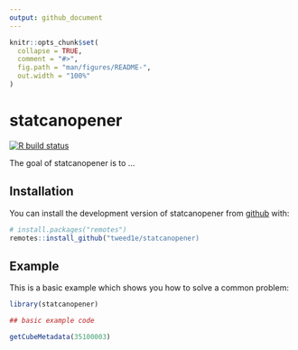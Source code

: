 ```yaml
---
output: github_document
---
```


<!-- README.md is generated from README.Rmd. Please edit that file -->

```r
knitr::opts_chunk$set(
  collapse = TRUE,
  comment = "#>",
  fig.path = "man/figures/README-",
  out.width = "100%"
)
```

# statcanopener

<!-- badges: start -->
[![R build status](https://github.com/tweed1e/statcanopener/workflows/R-CMD-check/badge.svg)](https://github.com/tweed1e/statcanopener/actions)
<!-- badges: end -->

The goal of statcanopener is to ...

## Installation

<!-- You can install the released version of statcanopener from [CRAN](https://CRAN.R-project.org) with: -->

You can install the development version of statcanopener from [github](https://github/tweed1e/statcanopener) with:

``` r
# install.packages("remotes")
remotes::install_github("tweed1e/statcanopener)
```

## Example

This is a basic example which shows you how to solve a common problem:

```r
library(statcanopener)

## basic example code

getCubeMetadata(35100003)

```
